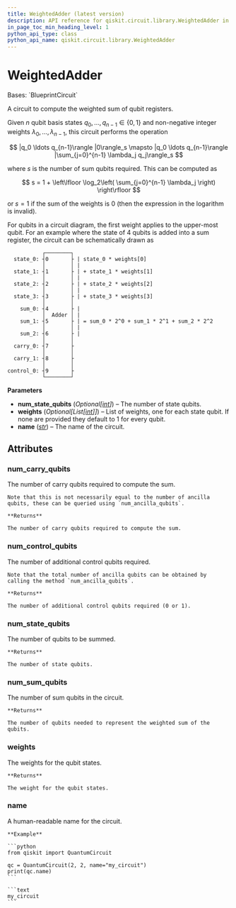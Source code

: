 ```yaml
---
title: WeightedAdder (latest version)
description: API reference for qiskit.circuit.library.WeightedAdder in the latest version of qiskit
in_page_toc_min_heading_level: 1
python_api_type: class
python_api_name: qiskit.circuit.library.WeightedAdder
---
```


# WeightedAdder

<Class id="qiskit.circuit.library.WeightedAdder" isDedicatedPage={true} github="https://github.com/Qiskit/qiskit/tree/stable/2.2/qiskit/circuit/library/arithmetic/weighted_adder.py#L26-L357" signature="qiskit.circuit.library.WeightedAdder(num_state_qubits=None, weights=None, name='adder')" modifiers="class">
  Bases: `BlueprintCircuit`

  A circuit to compute the weighted sum of qubit registers.

  Given $n$ qubit basis states $q_0, \ldots, q_{n-1} \in \{0, 1\}$ and non-negative integer weights $\lambda_0, \ldots, \lambda_{n-1}$, this circuit performs the operation

$$
|q_0 \ldots q_{n-1}\rangle |0\rangle_s
\mapsto |q_0 \ldots q_{n-1}\rangle |\sum_{j=0}^{n-1} \lambda_j q_j\rangle_s
$$

  where $s$ is the number of sum qubits required. This can be computed as

$$
s = 1 + \left\lfloor \log_2\left( \sum_{j=0}^{n-1} \lambda_j \right) \right\rfloor
$$

  or $s = 1$ if the sum of the weights is 0 (then the expression in the logarithm is invalid).

  For qubits in a circuit diagram, the first weight applies to the upper-most qubit. For an example where the state of 4 qubits is added into a sum register, the circuit can be schematically drawn as

  ```text
             ┌────────┐
    state_0: ┤0       ├ | state_0 * weights[0]
             │        │ |
    state_1: ┤1       ├ | + state_1 * weights[1]
             │        │ |
    state_2: ┤2       ├ | + state_2 * weights[2]
             │        │ |
    state_3: ┤3       ├ | + state_3 * weights[3]
             │        │
      sum_0: ┤4       ├ |
             │  Adder │ |
      sum_1: ┤5       ├ | = sum_0 * 2^0 + sum_1 * 2^1 + sum_2 * 2^2
             │        │ |
      sum_2: ┤6       ├ |
             │        │
    carry_0: ┤7       ├
             │        │
    carry_1: ┤8       ├
             │        │
  control_0: ┤9       ├
             └────────┘
  ```

  **Parameters**

  *   **num\_state\_qubits** (*Optional\[*[*int*](https://docs.python.org/3/library/functions.html#int "(in Python v3.13)")*]*) – The number of state qubits.
  *   **weights** (*Optional\[List\[*[*int*](https://docs.python.org/3/library/functions.html#int "(in Python v3.13)")*]]*) – List of weights, one for each state qubit. If none are provided they default to 1 for every qubit.
  *   **name** ([*str*](https://docs.python.org/3/library/stdtypes.html#str "(in Python v3.13)")) – The name of the circuit.

  ## Attributes

  ### num\_carry\_qubits

  <Attribute id="qiskit.circuit.library.WeightedAdder.num_carry_qubits">
    The number of carry qubits required to compute the sum.

    Note that this is not necessarily equal to the number of ancilla qubits, these can be queried using `num_ancilla_qubits`.

    **Returns**

    The number of carry qubits required to compute the sum.
  </Attribute>

  ### num\_control\_qubits

  <Attribute id="qiskit.circuit.library.WeightedAdder.num_control_qubits">
    The number of additional control qubits required.

    Note that the total number of ancilla qubits can be obtained by calling the method `num_ancilla_qubits`.

    **Returns**

    The number of additional control qubits required (0 or 1).
  </Attribute>

  ### num\_state\_qubits

  <Attribute id="qiskit.circuit.library.WeightedAdder.num_state_qubits">
    The number of qubits to be summed.

    **Returns**

    The number of state qubits.
  </Attribute>

  ### num\_sum\_qubits

  <Attribute id="qiskit.circuit.library.WeightedAdder.num_sum_qubits">
    The number of sum qubits in the circuit.

    **Returns**

    The number of qubits needed to represent the weighted sum of the qubits.
  </Attribute>

  ### weights

  <Attribute id="qiskit.circuit.library.WeightedAdder.weights">
    The weights for the qubit states.

    **Returns**

    The weight for the qubit states.
  </Attribute>

  ### name

  <Attribute id="qiskit.circuit.library.WeightedAdder.name" attributeTypeHint="str">
    A human-readable name for the circuit.

    **Example**

    ```python
    from qiskit import QuantumCircuit

    qc = QuantumCircuit(2, 2, name="my_circuit")
    print(qc.name)
    ```

    ```text
    my_circuit
    ```
  </Attribute>
</Class>

